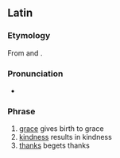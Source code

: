==Latin==

===Etymology===
From {{m|la|grātia}} and {{m|la|pariō}}.

===Pronunciation===
* {{la-IPA|grātia grātiam parit}}

===Phrase===
{{la-phrase|head=[[grātia]] [[grātia|grātiam]] [[pariō|parit]]}}

# [[grace]] gives birth to grace
# [[kindness]] results in kindness
# [[thanks]] begets thanks